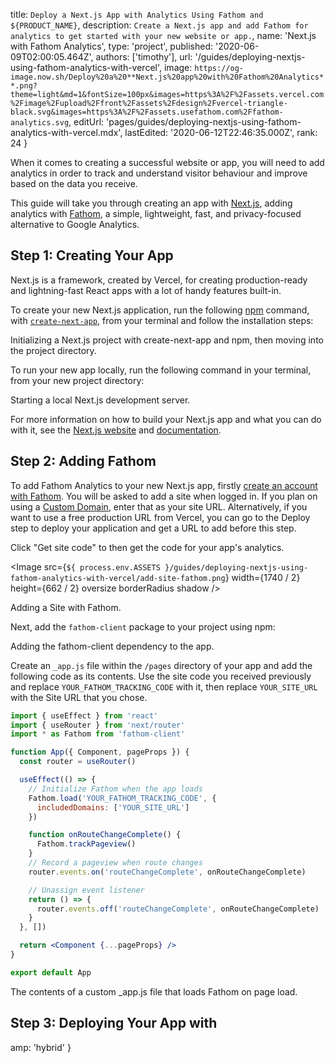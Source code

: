 
  title: `Deploy a Next.js App with Analytics Using Fathom and ${PRODUCT_NAME}`,
  description: `Create a Next.js app and add Fathom for analytics to get started with your new website or app.`,
  name: 'Next.js with Fathom Analytics',
  type: 'project',
  published: '2020-06-09T02:00:05.464Z',
  authors: ['timothy'],
  url: '/guides/deploying-nextjs-using-fathom-analytics-with-vercel',
  image: `https://og-image.now.sh/Deploy%20a%20**Next.js%20app%20with%20Fathom%20Analytics**.png?theme=light&md=1&fontSize=100px&images=https%3A%2F%2Fassets.vercel.com%2Fimage%2Fupload%2Ffront%2Fassets%2Fdesign%2Fvercel-triangle-black.svg&images=https%3A%2F%2Fassets.usefathom.com%2Ffathom-analytics.svg`,
  editUrl:
    'pages/guides/deploying-nextjs-using-fathom-analytics-with-vercel.mdx',
  lastEdited: '2020-06-12T22:46:35.000Z',
  rank: 24
}

When it comes to creating a successful website or app, you will need to add analytics in order to track and understand visitor behaviour and improve based on the data you receive.

This guide will take you through creating an app with [Next.js](https://nextjs.org), adding analytics with [Fathom](https://usefathom.com), a simple, lightweight, fast, and privacy-focused alternative to Google Analytics.

## Step 1: Creating Your App

Next.js is a framework, created by Vercel, for creating production-ready and lightning-fast React apps with a lot of handy features built-in.

To create your new Next.js application, run the following [npm](http://npmjs.com/) command, with [`create-next-app`](https://nextjs.org/blog/create-next-app), from your terminal and follow the installation steps:

<Snippet dark text="npm init next-app my-next-app && cd my-next-app" />
<Caption>Initializing a Next.js project with create-next-app and npm, then moving into the project directory.</Caption>

To run your new app locally, run the following command in your terminal, from your new project directory:

<Snippet dark text="npm run dev" />
<Caption>Starting a local Next.js development server.</Caption>

For more information on how to build your Next.js app and what you can do with it, see the [Next.js website](https://nextjs.org) and [documentation](https://nextjs.org/docs).

## Step 2: Adding Fathom

To add Fathom Analytics to your new Next.js app, firstly [create an account with Fathom](https://app.usefathom.com/register). You will be asked to add a site when logged in. If you plan on using a [Custom Domain](/docs/v2/custom-domains), enter that as your site URL. Alternatively, if you want to use a free production URL from Vercel, you can go to the Deploy step to deploy your application and get a URL to add before this step.

Click "Get site code" to then get the code for your app's analytics.

<Image
  src={`${
    process.env.ASSETS
  }/guides/deploying-nextjs-using-fathom-analytics-with-vercel/add-site-fathom.png`}
  width={1740 / 2}
  height={662 / 2}
  oversize
  borderRadius
  shadow
/>
<Caption>Adding a Site with Fathom.</Caption>

Next, add the `fathom-client` package to your project using npm:

<Snippet dark text="npm install fathom-client" />
<Caption>Adding the <InlineCode>fathom-client</InlineCode> dependency to the app.</Caption>

Create an `_app.js` file within the `/pages` directory of your app and add the following code as its contents. Use the site code you received previously and replace `YOUR_FATHOM_TRACKING_CODE` with it, then replace `YOUR_SITE_URL` with the Site URL that you chose.

```jsx
import { useEffect } from 'react'
import { useRouter } from 'next/router'
import * as Fathom from 'fathom-client'

function App({ Component, pageProps }) {
  const router = useRouter()

  useEffect(() => {
    // Initialize Fathom when the app loads
    Fathom.load('YOUR_FATHOM_TRACKING_CODE', {
      includedDomains: ['YOUR_SITE_URL']
    })

    function onRouteChangeComplete() {
      Fathom.trackPageview()
    }
    // Record a pageview when route changes
    router.events.on('routeChangeComplete', onRouteChangeComplete)

    // Unassign event listener
    return () => {
      router.events.off('routeChangeComplete', onRouteChangeComplete)
    }
  }, [])

  return <Component {...pageProps} />
}

export default App
```

<Caption>
  The contents of a custom <InlineCode>_app.js</InlineCode> file that loads
  Fathom on page load.
</Caption>

## Step 3: Deploying Your App with <ProductName />

<DeploySection meta={meta} />


  amp: 'hybrid'
}
